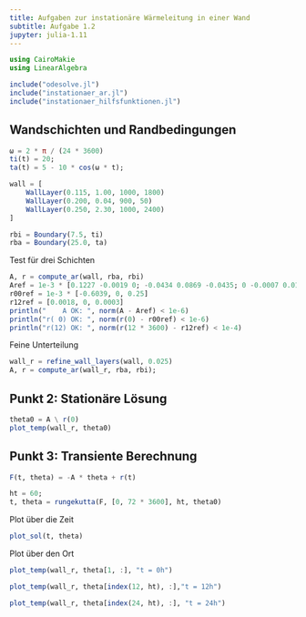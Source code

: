```yaml
---
title: Aufgaben zur instationäre Wärmeleitung in einer Wand
subtitle: Aufgabe 1.2
jupyter: julia-1.11
---
```


```julia
using CairoMakie
using LinearAlgebra

include("odesolve.jl")
include("instationaer_ar.jl")
include("instationaer_hilfsfunktionen.jl")
```

## Wandschichten und Randbedingungen

```julia
ω = 2 * π / (24 * 3600)
ti(t) = 20;
ta(t) = 5 - 10 * cos(ω * t);

wall = [
    WallLayer(0.115, 1.00, 1000, 1800)
    WallLayer(0.200, 0.04, 900, 50)
    WallLayer(0.250, 2.30, 1000, 2400)
]

rbi = Boundary(7.5, ti)
rba = Boundary(25.0, ta)
```

Test für drei Schichten

```julia
A, r = compute_ar(wall, rba, rbi)
Aref = 1e-3 * [0.1227 -0.0019 0; -0.0434 0.0869 -0.0435; 0 -0.0007 0.0132]
r00ref = 1e-3 * [-0.6039, 0, 0.25]
r12ref = [0.0018, 0, 0.0003]
println("    A OK: ", norm(A - Aref) < 1e-6)
println("r( 0) OK: ", norm(r(0) - r00ref) < 1e-6)
println("r(12) OK: ", norm(r(12 * 3600) - r12ref) < 1e-4)
```

Feine Unterteilung

```julia
wall_r = refine_wall_layers(wall, 0.025)
A, r = compute_ar(wall_r, rba, rbi);
```

## Punkt 2: Stationäre Lösung

```julia
theta0 = A \ r(0)
plot_temp(wall_r, theta0)
```

## Punkt 3: Transiente Berechnung

```julia
F(t, theta) = -A * theta + r(t)

ht = 60;
t, theta = rungekutta(F, [0, 72 * 3600], ht, theta0)
```

Plot über die Zeit

```julia
plot_sol(t, theta)
```

Plot über den Ort

```julia
plot_temp(wall_r, theta[1, :], "t = 0h")
```

```julia
plot_temp(wall_r, theta[index(12, ht), :],"t = 12h")
```

```julia
plot_temp(wall_r, theta[index(24, ht), :], "t = 24h")
```
